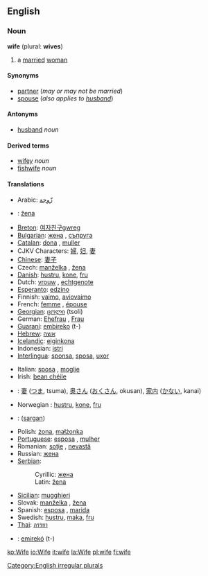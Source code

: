 ==English==

===Noun===
'''wife''' (plural: '''wives''')

# a [[marry|married]] [[woman]]

====Synonyms====
*[[partner]] (''may or may not be married'')
*[[spouse]] (''also applies to [[husband]]'')

====Antonyms====
*[[husband]] ''noun''

====Derived terms====
*[[wifey]] ''noun''<!-- also adj? -->
*[[fishwife]] ''noun''

====Translations====
{{top}}
*Arabic: [[زّوجة]]
*{{bos}}: [[žena]] {{f}}
*[[w:Breton language|Breton]]: [[여자친구]][[gwreg]] {{f}}
*[[w:Bulgarian language|Bulgarian]]: [[жена]] {{f}}, [[съпруга]] {{f}}
*[[w:Catalan language|Catalan]]: [[dona]] {{f}}, [[muller]] {{f}}
*CJKV Characters: [[婦]], [[妇]], [[妻]]
*[[w:Chinese language|Chinese]]: [[妻子]]
*Czech: [[manželka]] {{f}}, [[žena]]  {{f}}
*[[w:Danish language|Danish]]: [[hustru]], [[kone]], [[fru]]
*Dutch: [[vrouw]] {{f}}, [[echtgenote]] {{f}}
*[[w:Esperanto|Esperanto]]: [[edzino]]
*Finnish: [[vaimo]], [[aviovaimo]]
*French: [[femme]] {{f}}, [[épouse]] {{f}}
*[[Georgian]]: [[ცოლი]] (tsoli)
*German: [[Ehefrau]] {{f}}, [[Frau]] {{f}}
*[[w:Guaraní language|Guaraní]]: [[embireko]] (t-)
*[[w:Hebrew language|Hebrew]]: [[אשה]] {{f}}
*[[w:Icelandic language|Icelandic]]: [[eiginkona]]
*Indonesian: [[istri]]
*[[w:Interlingua|Interlingua]]: [[sponsa]], [[sposa]], [[uxor]]
{{mid}}
*Italian: [[sposa]] {{f}}, [[moglie]] {{f}}
*Irish: [[bean chéile]]
*{{jp}}: [[妻]] ([[つま]], tsuma), [[奥さん]] ([[おくさん]], okusan), [[家内]] ([[かない]], kanai)
*Norwegian<!--do not wikify-->: [[hustru]], [[kone]], [[fru]]
*{{mnc}}: ([[sargan]])
*Polish: [[żona]], [[małżonka]] {{f}}
*[[Portuguese]]: [[esposa]] {{f}}, [[mulher]] {{f}}
*Romanian: [[soţie]] {{f}}, [[nevastă]] {{f}}
*Russian: [[жена]]
*[[Serbian]]: 
*:Cyrillic: [[жена]] {{f}}
*:Latin: [[žena]] {{f}}
*[[Sicilian]]: [[mugghieri]] {{f}}
*Slovak: [[manželka]] {{f}}, [[žena]] {{f}}
*Spanish: [[esposa]] {{f}}, [[marida]] {{f}}
*Swedish: [[hustru]], [[maka]], [[fru]]
*[[w:Thai language|Thai]]: [[ภรรยา]]
*{{tpn}}: [[emirekó]] (t-)
{{bottom}}
[[Category:English irregular plurals]]

[[ko:Wife]]
[[io:Wife]]
[[it:wife]]
[[la:Wife]]
[[pl:wife]]
[[fi:wife]]
